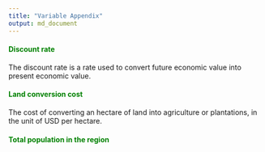 ```yaml
---
title: "Variable Appendix"
output: md_document
---
```


#### <span style = "color:green"><b>Discount rate</b></span>
The discount rate is a rate used to convert future economic value into present economic value. 

#### <span style = "color:green"><b>Land conversion cost</b></span>
The cost of converting an hectare of land into agriculture or plantations, in the unit of USD per hectare. 

#### <span style = "color:green"><b>Total population in the region</b></span>




